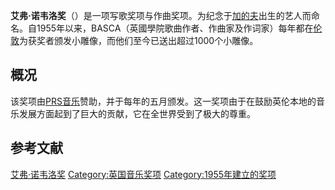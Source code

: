 {{Infobox award
| name           = 艾弗·诺韦洛奖
| current_awards = 
| caption        = The Ivors
| description    = 在音乐创作方面有卓越成就的人
| presenter      = British Academy of Songwriters, Composers and Authors<ref>{{cite web |url=http://www.theivors.com/ |title=Welcome to The Ivor Novello Awards |publisher=TheIvors.com |date=16 May 2013 |accessdate=29 June 2013}}</ref>
| country        = [[英国|英国]]
| location       = [[伦敦|伦敦]]
| year           = 1955年
| website        = http://theivors.com/
}}

'''艾弗·诺韦洛奖'''（{{lang-en|Ivor Novello Awards}}）是一项写歌奖项与作曲奖项。为纪念于[[加的夫|加的夫]]出生的艺人{{link-en|艾弗·诺韦洛|Ivor Novello}}而命名。自1955年以来，BASCA（英國學院歌曲作者、作曲家及作词家）每年都在[[伦敦|伦敦]]为获奖者颁发小雕像，而他们至今已送出超过1000个小雕像。

==概况==
该奖项由[[PRS音乐|PRS音乐]]赞助，并于每年的五月颁发。这一奖项由于在鼓励英伦本地的音乐发展方面起到了巨大的贡献，它在全世界受到了极大的尊重。

==参考文献==
{{Reflist}}

[[Category:艾弗·诺韦洛奖|]]
[[Category:英国音乐奖项|Category:英国音乐奖项]]
[[Category:1955年建立的奖项|Category:1955年建立的奖项]]